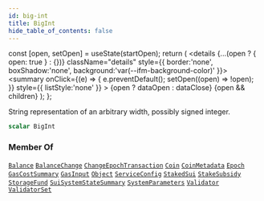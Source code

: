 ```yaml
---
id: big-int
title: BigInt
hide_table_of_contents: false
---
```









  const [open, setOpen] = useState(startOpen);
  return (
    <details {...(open ? { open: true } : {})} className="details" style={{ border:'none', boxShadow:'none', background:'var(--ifm-background-color)' }}>
      <summary
        onClick={(e) => {
          e.preventDefault();
          setOpen((open) => !open);
        }}
        style={{ listStyle:'none' }}
      >
      {open ? dataOpen : dataClose}
      </summary>
      {open && children}
    </details>
  );
};








String representation of an arbitrary width, possibly signed integer.


```graphql
scalar BigInt
```






### Member Of

[`Balance`](/references/sui-api/graphql/reference/objects/balance)  <Badge class="badge badge--secondary" text="object"/><Bullet />[`BalanceChange`](/references/sui-api/graphql/reference/objects/balance-change)  <Badge class="badge badge--secondary" text="object"/><Bullet />[`ChangeEpochTransaction`](/references/sui-api/graphql/reference/objects/change-epoch-transaction)  <Badge class="badge badge--secondary" text="object"/><Bullet />[`Coin`](/references/sui-api/graphql/reference/objects/coin)  <Badge class="badge badge--secondary" text="object"/><Bullet />[`CoinMetadata`](/references/sui-api/graphql/reference/objects/coin-metadata)  <Badge class="badge badge--secondary" text="object"/><Bullet />[`Epoch`](/references/sui-api/graphql/reference/objects/epoch)  <Badge class="badge badge--secondary" text="object"/><Bullet />[`GasCostSummary`](/references/sui-api/graphql/reference/objects/gas-cost-summary)  <Badge class="badge badge--secondary" text="object"/><Bullet />[`GasInput`](/references/sui-api/graphql/reference/objects/gas-input)  <Badge class="badge badge--secondary" text="object"/><Bullet />[`Object`](/references/sui-api/graphql/reference/objects/object)  <Badge class="badge badge--secondary" text="object"/><Bullet />[`ServiceConfig`](/references/sui-api/graphql/reference/objects/service-config)  <Badge class="badge badge--secondary" text="object"/><Bullet />[`StakedSui`](/references/sui-api/graphql/reference/objects/staked-sui)  <Badge class="badge badge--secondary" text="object"/><Bullet />[`StakeSubsidy`](/references/sui-api/graphql/reference/objects/stake-subsidy)  <Badge class="badge badge--secondary" text="object"/><Bullet />[`StorageFund`](/references/sui-api/graphql/reference/objects/storage-fund)  <Badge class="badge badge--secondary" text="object"/><Bullet />[`SuiSystemStateSummary`](/references/sui-api/graphql/reference/objects/sui-system-state-summary)  <Badge class="badge badge--secondary" text="object"/><Bullet />[`SystemParameters`](/references/sui-api/graphql/reference/objects/system-parameters)  <Badge class="badge badge--secondary" text="object"/><Bullet />[`Validator`](/references/sui-api/graphql/reference/objects/validator)  <Badge class="badge badge--secondary" text="object"/><Bullet />[`ValidatorSet`](/references/sui-api/graphql/reference/objects/validator-set)  <Badge class="badge badge--secondary" text="object"/>

